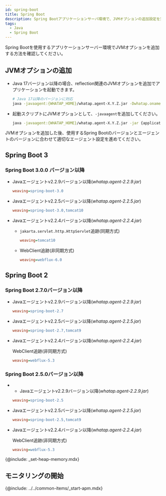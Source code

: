 ```yaml
---
id: spring-boot
title: Spring Boot
description: Spring Bootアプリケーションサーバ環境で、JVMオプションの追加設定を完了してください。
tags:
  - Java
  - Spring Boot
---
```


Spring Bootを使用するアプリケーションサーバー環境でJVMオプションを追加する方法を確認してください。

## JVMオプションの追加

-   Java 17バージョン以降の場合、reflection関連のJVMオプションを追加でアプリケーションを起動できます。

    ```bash
    # Java 17以降のバージョンに対応
    java -javaagent:{WHATAP_HOME}/whatap.agent-X.Y.Z.jar -Dwhatap.oname={Agent_Name} --add-opens=java.base/java.lang=ALL-UNNAMED -jar {application.jar}
    ```

-   起動スクリプトにJVMオプションとして、`-javaagent`を追加してください。

    ```bash
    java -javaagent:{WHATAP_HOME}/whatap.agent-X.Y.Z.jar -jar {application.jar}
    ```

JVMオプションを追加した後、使用するSpring Bootのバージョンとエージェントのバージョンに合わせて適切なエージェント設定を進めてください。

## Spring Boot 3

### Spring Boot 3.0.0 バージョン以降

-   Javaエージェントv2.2.9バージョン以降(_whatap.agent-2.2.9.jar_)

    ```ini title='whatap.conf'
    weaving=spring-boot-3.0
    ```

-   Javaエージェントv2.2.5バージョン以降(_whatap.agent-2.2.5.jar_)

    ```ini title='whatap.conf'
    weaving=spring-boot-3.0,tomcat10
    ```

-   Javaエージェントv2.2.4バージョン以降(_whatap.agent-2.2.4.jar_)

    -   `jakarta.servlet.http.HttpServlet`追跡(同期方式)

        ```ini title='whatap.conf'
        weaving=tomcat10
        ```

    -   WebClient追跡(非同期方式)

        ```ini title='whatap.conf'
        weaving=webflux-6.0
        ```

## Spring Boot 2

### Spring Boot 2.7.0バージョン以降

-   Javaエージェントv2.2.9バージョン以降(_whatap.agent-2.2.9.jar_)

    ```ini title='whatap.conf'
    weaving=spring-boot-2.7
    ```

-   Javaエージェントv2.2.5バージョン以降(_whatap.agent-2.2.5.jar_)

    ```ini title='whatap.conf'
    weaving=spring-boot-2.7,tomcat9
    ```

-   Javaエージェントv2.2.4バージョン以降(_whatap.agent-2.2.4.jar_)

    WebClient追跡(非同期方式)

    ```ini title='whatap.conf'
    weaving=webflux-5.3
    ```

### Spring Boot 2.5.0バージョン以降

-   -   Javaエージェントv2.2.9バージョン以降(_whatap.agent-2.2.9.jar_)

    ```ini title='whatap.conf'
    weaving=spring-boot-2.5
    ```

-   Javaエージェントv2.2.5バージョン以降(_whatap.agent-2.2.5.jar_)

    ```ini title='whatap.conf'
    weaving=spring-boot-2.5,tomcat9
    ```

-   Javaエージェントv2.2.4バージョン以降(_whatap.agent-2.2.4.jar_)

    WebClient追跡(非同期方式)

    ```ini title='whatap.conf'
    weaving=webflux-5.3
    ```

{@include: _set-heap-memory.mdx} 

## モニタリングの開始

{@include: ../../common-items/_start-apm.mdx} 
